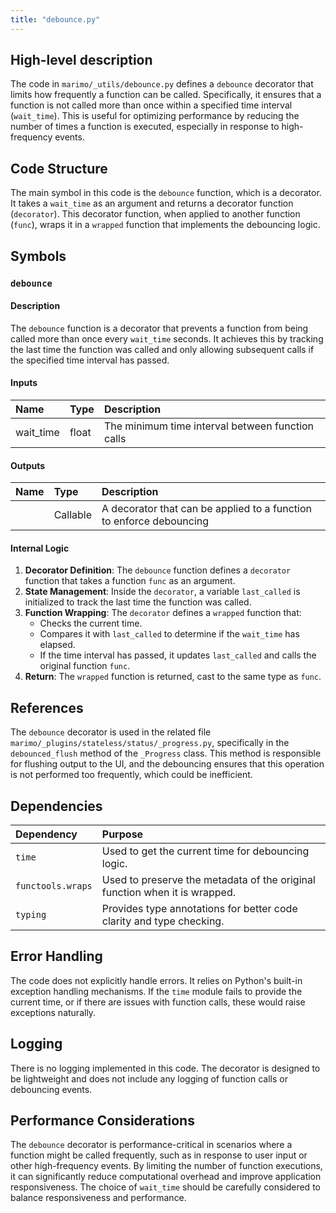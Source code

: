 ```yaml
---
title: "debounce.py"
---
```


## High-level description

The code in `marimo/_utils/debounce.py` defines a `debounce` decorator that limits how frequently a function can be called. Specifically, it ensures that a function is not called more than once within a specified time interval (`wait_time`). This is useful for optimizing performance by reducing the number of times a function is executed, especially in response to high-frequency events.

## Code Structure

The main symbol in this code is the `debounce` function, which is a decorator. It takes a `wait_time` as an argument and returns a decorator function (`decorator`). This decorator function, when applied to another function (`func`), wraps it in a `wrapped` function that implements the debouncing logic.

## Symbols

### `debounce`
#### Description
The `debounce` function is a decorator that prevents a function from being called more than once every `wait_time` seconds. It achieves this by tracking the last time the function was called and only allowing subsequent calls if the specified time interval has passed.

#### Inputs
| Name      | Type     | Description                                      |
|:----------|:---------|:-------------------------------------------------|
| wait_time | float    | The minimum time interval between function calls |

#### Outputs
| Name | Type       | Description                                      |
|:-----|:-----------|:-------------------------------------------------|
|      | Callable   | A decorator that can be applied to a function to enforce debouncing |

#### Internal Logic
1. **Decorator Definition**: The `debounce` function defines a `decorator` function that takes a function `func` as an argument.
2. **State Management**: Inside the `decorator`, a variable `last_called` is initialized to track the last time the function was called.
3. **Function Wrapping**: The `decorator` defines a `wrapped` function that:
   - Checks the current time.
   - Compares it with `last_called` to determine if the `wait_time` has elapsed.
   - If the time interval has passed, it updates `last_called` and calls the original function `func`.
4. **Return**: The `wrapped` function is returned, cast to the same type as `func`.

## References

The `debounce` decorator is used in the related file `marimo/_plugins/stateless/status/_progress.py`, specifically in the `debounced_flush` method of the `_Progress` class. This method is responsible for flushing output to the UI, and the debouncing ensures that this operation is not performed too frequently, which could be inefficient.

## Dependencies

| Dependency | Purpose                                      |
|:-----------|:---------------------------------------------|
| `time`     | Used to get the current time for debouncing logic. |
| `functools.wraps` | Used to preserve the metadata of the original function when it is wrapped. |
| `typing`   | Provides type annotations for better code clarity and type checking. |

## Error Handling

The code does not explicitly handle errors. It relies on Python's built-in exception handling mechanisms. If the `time` module fails to provide the current time, or if there are issues with function calls, these would raise exceptions naturally.

## Logging

There is no logging implemented in this code. The decorator is designed to be lightweight and does not include any logging of function calls or debouncing events.

## Performance Considerations

The `debounce` decorator is performance-critical in scenarios where a function might be called frequently, such as in response to user input or other high-frequency events. By limiting the number of function executions, it can significantly reduce computational overhead and improve application responsiveness. The choice of `wait_time` should be carefully considered to balance responsiveness and performance.